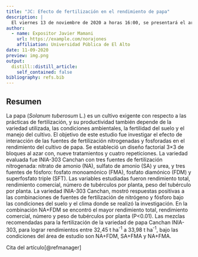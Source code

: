 ```yaml
---
title: "JC: Efecto de fertilización en el rendimiento de papa"
description: |
  El viernes 13 de noviembre de 2020 a horas 16:00, se presentará el artículo original: "Effect of nitrogen and phosphorus fertilization sources on the potato crop yield (*Solanum tuberosum* L.)".
author:
  - name: Expositor Javier Mamani
    url: https://example.com/norajones
    affiliation: Universidad Pública de El Alto
date: 11-09-2020
preview: img.png
output:
  distill::distill_article:
    self_contained: false
bibliography: refs.bib
---
```

## Resumen
La papa (*Solanum tuberosum* L.) es un cultivo exigente con respecto a las prácticas de fertilización, y su productividad también depende de la variedad utilizada, las condiciones ambientales, la fertilidad del suelo y el manejo del cultivo. El objetivo de este estudio fue investigar el efecto de interacción de las fuentes de fertilización nitrogenadas y fosforadas en el rendimiento del cultivo de papa. Se estableció un diseño factorial 3×3 de bloques al azar con, nueve tratamientos y cuatro repeticiones. La variedad evaluada fue INIA-303 Canchan con tres fuentes de fertilización nitrogenada: nitrato de amonio (NA), sulfato de amonio (SA) y urea, y tres fuentes de fósforo: fosfato monoamónico (FMA), fosfato diamónico (FDM) y superfosfato triple (SFT). Las variables estudiadas fueron rendimiento total, rendimiento comercial, número de tubérculos por planta, peso del tubérculo por planta. La variedad INIA-303 Canchan, mostró respuestas positivas a las combinaciones de fuentes de fertilización de nitrógeno y fósforo bajo las condiciones del suelo y el clima donde se realizó la investigación. En la combinación NA+FDM se encontró el mayor rendimiento total, rendimiento comercial, número y peso de tubérculos por planta (P<0.01). Las mezclas recomendadas para la fertilización de la variedad de papa Canchan INIA-303, para lograr rendimientos entre 32,45 t ha^-1^ a 33,98 t ha^-1^, bajo las condiciones del área de estudio son NA+FDM, SA+FMA y NA+FMA.

Cita del artículo[@refmanager]

